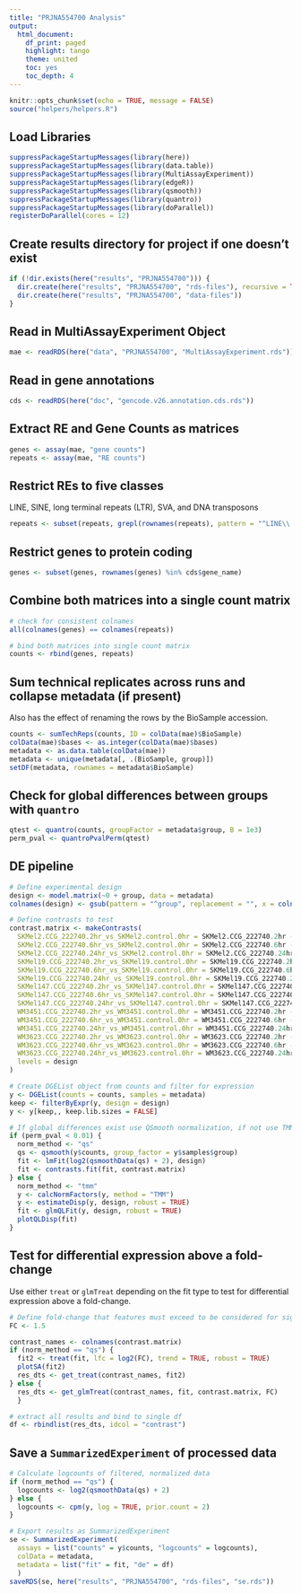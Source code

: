 ```yaml
---
title: "PRJNA554700 Analysis"
output:
  html_document:
    df_print: paged
    highlight: tango
    theme: united
    toc: yes
    toc_depth: 4
---
```


```r
knitr::opts_chunk$set(echo = TRUE, message = FALSE)
source("helpers/helpers.R")
```

## Load Libraries

```r
suppressPackageStartupMessages(library(here))
suppressPackageStartupMessages(library(data.table))
suppressPackageStartupMessages(library(MultiAssayExperiment))
suppressPackageStartupMessages(library(edgeR))
suppressPackageStartupMessages(library(qsmooth))
suppressPackageStartupMessages(library(quantro))
suppressPackageStartupMessages(library(doParallel))
registerDoParallel(cores = 12)
```

## Create results directory for project if one doesn't exist

```r
if (!dir.exists(here("results", "PRJNA554700"))) {
  dir.create(here("results", "PRJNA554700", "rds-files"), recursive = TRUE)
  dir.create(here("results", "PRJNA554700", "data-files"))
}
```

## Read in MultiAssayExperiment Object

```r
mae <- readRDS(here("data", "PRJNA554700", "MultiAssayExperiment.rds"))
```

## Read in gene annotations

```r
cds <- readRDS(here("doc", "gencode.v26.annotation.cds.rds"))
```

## Extract RE and Gene Counts as matrices

```r
genes <- assay(mae, "gene counts")
repeats <- assay(mae, "RE counts")
```

## Restrict REs to five classes

LINE, SINE, long terminal repeats (LTR), SVA, and DNA transposons

```r
repeats <- subset(repeats, grepl(rownames(repeats), pattern = "^LINE\\.|^SINE\\.|^LTR\\.|.*\\.SVA\\..*|^DNA\\."))
```

## Restrict genes to protein coding

```r
genes <- subset(genes, rownames(genes) %in% cds$gene_name)
```

## Combine both matrices into a single count matrix

```r
# check for consistent colnames
all(colnames(genes) == colnames(repeats))

# bind both matrices into single count matrix
counts <- rbind(genes, repeats)
```

## Sum technical replicates across runs and collapse metadata (if present)

Also has the effect of renaming the rows by the BioSample accession.

```r
counts <- sumTechReps(counts, ID = colData(mae)$BioSample)
colData(mae)$bases <- as.integer(colData(mae)$bases)
metadata <- as.data.table(colData(mae))
metadata <- unique(metadata[, .(BioSample, group)])
setDF(metadata, rownames = metadata$BioSample)
```

## Check for global differences between groups with `quantro`

```r
qtest <- quantro(counts, groupFactor = metadata$group, B = 1e3)
perm_pval <- quantroPvalPerm(qtest)
```

## DE pipeline

```r
# Define experimental design
design <- model.matrix(~0 + group, data = metadata)
colnames(design) <- gsub(pattern = "^group", replacement = "", x = colnames(design))

# Define contrasts to test
contrast.matrix <- makeContrasts(
  SKMel2.CCG_222740.2hr_vs_SKMel2.control.0hr = SKMel2.CCG_222740.2hr - SKMel2.control.0hr,
  SKMel2.CCG_222740.6hr_vs_SKMel2.control.0hr = SKMel2.CCG_222740.6hr - SKMel2.control.0hr,
  SKMel2.CCG_222740.24hr_vs_SKMel2.control.0hr = SKMel2.CCG_222740.24hr - SKMel2.control.0hr,
  SKMel19.CCG_222740.2hr_vs_SKMel19.control.0hr = SKMel19.CCG_222740.2hr - SKMel19.control.0hr,
  SKMel19.CCG_222740.6hr_vs_SKMel19.control.0hr = SKMel19.CCG_222740.6hr - SKMel19.control.0hr,
  SKMel19.CCG_222740.24hr_vs_SKMel19.control.0hr = SKMel19.CCG_222740.24hr - SKMel19.control.0hr,
  SKMel147.CCG_222740.2hr_vs_SKMel147.control.0hr = SKMel147.CCG_222740.2hr - SKMel147.control.0hr,
  SKMel147.CCG_222740.6hr_vs_SKMel147.control.0hr = SKMel147.CCG_222740.6hr - SKMel147.control.0hr,
  SKMel147.CCG_222740.24hr_vs_SKMel147.control.0hr = SKMel147.CCG_222740.24hr - SKMel147.control.0hr,
  WM3451.CCG_222740.2hr_vs_WM3451.control.0hr = WM3451.CCG_222740.2hr - WM3451.control.0hr,
  WM3451.CCG_222740.6hr_vs_WM3451.control.0hr = WM3451.CCG_222740.6hr - WM3451.control.0hr,
  WM3451.CCG_222740.24hr_vs_WM3451.control.0hr = WM3451.CCG_222740.24hr - WM3451.control.0hr,
  WM3623.CCG_222740.2hr_vs_WM3623.control.0hr = WM3623.CCG_222740.2hr - WM3623.control.0hr,
  WM3623.CCG_222740.6hr_vs_WM3623.control.0hr = WM3623.CCG_222740.6hr - WM3623.control.0hr,
  WM3623.CCG_222740.24hr_vs_WM3623.control.0hr = WM3623.CCG_222740.24hr - WM3623.control.0hr,
  levels = design
)

# Create DGEList object from counts and filter for expression
y <- DGEList(counts = counts, samples = metadata)
keep <- filterByExpr(y, design = design)
y <- y[keep,, keep.lib.sizes = FALSE]

# If global differences exist use QSmooth normalization, if not use TMM
if (perm_pval < 0.01) {
  norm_method <- "qs"
  qs <- qsmooth(y$counts, group_factor = y$samples$group)
  fit <- lmFit(log2(qsmoothData(qs) + 2), design)
  fit <- contrasts.fit(fit, contrast.matrix)
} else {
  norm_method <- "tmm"
  y <- calcNormFactors(y, method = "TMM")
  y <- estimateDisp(y, design, robust = TRUE)
  fit <- glmQLFit(y, design, robust = TRUE)
  plotQLDisp(fit)
}
```

## Test for differential expression above a fold-change

Use either `treat` or `glmTreat` depending on the fit type to test for 
differential expression above a fold-change.

```r
# Define fold-change that features must exceed to be considered for significance
FC <- 1.5

contrast_names <- colnames(contrast.matrix)
if (norm_method == "qs") {
  fit2 <- treat(fit, lfc = log2(FC), trend = TRUE, robust = TRUE)
  plotSA(fit2)
  res_dts <- get_treat(contrast_names, fit2)
} else {
  res_dts <- get_glmTreat(contrast_names, fit, contrast.matrix, FC)
  }

# extract all results and bind to single df
df <- rbindlist(res_dts, idcol = "contrast")
```

## Save a `SummarizedExperiment` of processed data

```r
# Calculate logcounts of filtered, normalized data
if (norm_method == "qs") {
  logcounts <- log2(qsmoothData(qs) + 2)
} else {
  logcounts <- cpm(y, log = TRUE, prior.count = 2)
}

# Export results as SummarizedExperiment
se <- SummarizedExperiment(
  assays = list("counts" = y$counts, "logcounts" = logcounts),
  colData = metadata,
  metadata = list("fit" = fit, "de" = df)
  )
saveRDS(se, here("results", "PRJNA554700", "rds-files", "se.rds"))
```
